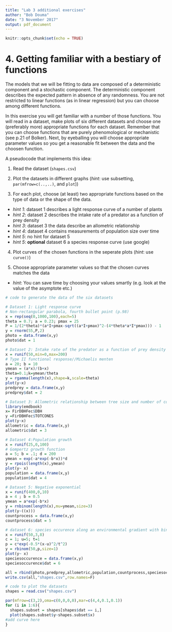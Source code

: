 ```yaml
---
title: "Lab 3 additional exercises"
author: "Bob Douma"
date: "3 November 2017"
output: pdf_document
---
```


```r
knitr::opts_chunk$set(echo = TRUE)
```

# 4. Getting familiar with a bestiary of functions

The models that we will be fitting to data are composed of a deterministic component and a stochastic component. The deterministic component describes the expected pattern in absence of any randomness. You are not restricted to linear functions (as in linear regression) but you can choose among different functions. 

In this exercise you will get familiar with a number of those functions. You will read in a dataset, make plots of six different datasets and choose one (preferably more) appropriate functions for each dataset. Remember that you can choose functions that are purely phenomological or mechanistic (see p.21 of Bolker). Next, by eyeballing you will choose appropriate parameter values so you get a reasonable fit between the data and the choosen function.


A pseudocode that implements this idea:

1. Read the dataset (`shapes.csv`)

2. Plot the datasets in different graphs (_hint_: use subsetting, `par(mfrow=c(..,..)`, and `plot`))

3. For each plot, choose (at least) two appropriate functions based on the type of data or the shape of the data.

  + _hint 1_: dataset 1 describes a light response curve of a number of plants
  + _hint 2_: dataset 2 describes the intake rate of a predator as a function of prey density
  + _hint 3_: dataset 3 the data describe an allometric relationship
  + _hint 4_: dataset 4 contains measurements of population size over time
  + _hint 5_: no hint for dataset 5
  + _hint 5_: **optional** dataset 6 a species response curve (use google)
  
4. Plot curves of the chosen functions in the seperate plots (_hint_: use `curve()`)

5. Choose appropriate parameter values so that the chosen curves matches the data
  
  + _hint_: You can save time by choosing your values smartly (e.g. look at the value of the asymptote etc.)



```r

# code to generate the data of the six datasets

# Dataset 1: Light response curve
# Non-rectangular parabola, fourth bullet point (p.98) 
x = rep(seq(0,1000,100),each=5)
theta = 0.7; a = 0.23; pmax = 25
P = 1/(2*theta)*(a*I+pmax-sqrt((a*I+pmax)^2-(4*theta*a*I*pmax))) - 1
y = rnorm(55,P,2)
photo = data.frame(x,y)
photo$dat = 1

# Dataset 2: Intake rate of the predator as a function of prey density
x = runif(50,min=0,max=200)
# Type II functional response//Michaelis menten
a = 20; b = 10
ymean = (a*x)/(b+x)
theta=0.1;k=ymean/theta
y = rgamma(length(x),shape=k,scale=theta)
plot(y~x)
predprey = data.frame(x,y)
predprey$dat = 2

# Dataset 3: Allometric relationship between tree size and number of cones produced
library(emdbook)
x= FirDBHFec$DBH
y =FirDBHFec$TOTCONES
plot(y~x)
allometric = data.frame(x,y)
allometric$dat = 3

# Dataset 4:Population growth
x = runif(25,0,100)
# Gompertz growth function
a = 5; b = .1; d = 200
ymean = exp(-a*exp(-b*x))*d
y = rpois(length(x),ymean)
plot(y~ x)
population = data.frame(x,y)
population$dat = 4

# Dataset 5: Negative exponential
x = runif(400,0,10)
a = 4 ; b = 0.5
ymean = a*exp(-b*x)
y = rnbinom(length(x),mu=ymean,size=3)
plot(y~((x)))
countprocess = data.frame(x,y)
countprocess$dat = 5

# dataset 6: species occurence along an environmental gradient with binomial distribution
x = runif(50,3,8)
c = 1; u=5; t=1
p = c*exp(-0.5*(x-u)^2/t^2)
y = rbinom(50,p,size=1)
plot(y~ x)
speciesoccurence = data.frame(x,y)
speciesoccurence$dat = 6

all = rbind(photo,predprey,allometric,population,countprocess,speciesoccurence)
write.csv(all,"shapes.csv",row.names=F)
```


```r
# code to plot the datasets
shapes = read.csv("shapes.csv")

par(mfrow=c(3,2),oma=c(0,0,0,0),mar=c(4,4,0.1,0.1))
for (i in 1:6){
  shapes.subset = shapes[shapes$dat == i,]
  plot(shapes.subset$y~shapes.subset$x)
#add curve here
}


```
